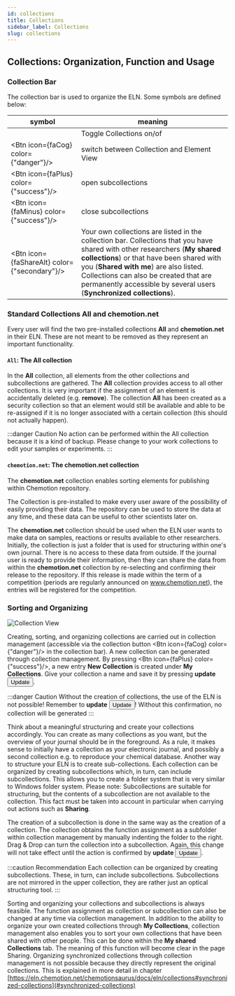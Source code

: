 ```yaml
---
id: collections
title: Collections
sidebar_label: Collections
slug: collections
---
```



## Collections: Organization, Function and Usage
### Collection Bar
The collection bar is used to organize the ELN. Some symbols are defined below:

| symbol | meaning |
|---|---|
| <FontAwesomeIcon icon={faList} size="lg"/>  |  Toggle Collections on/of  |
| <Btn icon={faCog} color={"danger"}/> | switch between Collection and Element View |
| <Btn icon={faPlus} color={"success"}/> | open subcollections |
| <Btn icon={faMinus} color={"success"}/> | close subcollections |
| <Btn icon={faShareAlt} color={"secondary"}/> | Your own collections are listed in the collection bar. Collections that you have shared with other researchers (**My shared collections**) or that have been shared with you (**Shared with me**) are also listed. Collections can also be created that are permanently accessible by several users (**Synchronized collections**). |

### Standard Collections All and chemotion.net
Every user will find the two pre-installed collections **All** and **chemotion.net** in their ELN. These are not meant to be removed as they represent an important functionality.

#### `All`: The All collection
In the **All** collection, all elements from the other collections and subcollections are gathered. The **All** collection provides access to all other collections. It is very important if the assignment of an element is accidentally deleted (e.g. **remove**). The collection **All** has been created as a security collection so that an element would still be available and able to be re-assigned if it is no longer associated with a certain collection (this should not actually happen).

:::danger Caution
No action can be performed within the All collection because it is a kind of backup. Please change to your work collections to edit your samples or experiments.
:::

#### `chemotion.net`: The chemotion.net collection
The **chemotion.net** collection enables sorting elements for publishing within Chemotion repository. 

The Collection is pre-installed to make every user aware of the possibility of easily providing their data. The repository can be used to store the data at any time, and these data can be useful to other scientists later on. 

The **chemotion.net** collection should be used when the ELN user wants to make data on samples, reactions or results available to other researchers. Initially, the collection is just a folder that is used for structuring within one's own journal. There is no access to these data from outside. If the journal user is ready to provide their information, then they can share the data from within the **chemotion.net** collection by re-selecting and confirming their release to the repository. If this release is made within the term of a competition (periods are regularly announced on www.chemotion.net), the entries will be registered for the competition.

###  Sorting and Organizing
![Collection View](/img/first_collection.gif)

Creating, sorting, and organizing collections are carried out in collection management (accessible via the collection button <Btn icon={faCog} color={"danger"}/> in the collection bar). A new collection can be generated through collection management. By pressing <Btn icon={faPlus} color={"success"}/>, a new entry **New Collection** is created under **My Collections**. Give your collection a name and save it by pressing **update** <button className="button button--sm button--warning">Update</button>.

:::danger Caution
Without the creation of collections, the use of the ELN is not possible! Remember to **update** <button className="button button--sm button--warning">Update</button>! Without this confirmation, no collection will be generated
:::

Think about a meaningful structuring and create your collections accordingly. You can create as many collections as you want, but the overview of your journal should be in the foreground. As a rule, it makes sense to initially have a collection as your electronic journal, and possibly a second collection e.g. to reproduce your chemical database. Another way to structure your ELN is to create sub-collections. Each collection can be organized by creating subcollections which, in turn, can include subcollections.  This allows you to create a folder system that is very similar to Windows folder system. Please note:  Subcollections  are suitable for structuring, but the contents of a  subcollection  are not available to the collection. This fact must be taken into account in particular when carrying out actions such as **Sharing**. 

The creation of a subcollection is done in the same way as the creation of a collection. The collection obtains the function assignment as a subfolder within collection management by manually indenting the folder to the  right. Drag & Drop can turn the collection into a subcollection. Again, this change will not take effect until the action is confirmed by **update** <button className="button button--sm button--warning">Update</button>.   

:::caution Recommendation 
Each collection can be organized by creating subcollections. These, in turn, can include subcollections. Subcollections are not mirrored in the upper collection, they are rather just an optical structuring tool. 
::: 

Sorting and organizing your collections and subcollections is always feasible. The function assignment as collection or subcollection can also be changed at any time via collection management. In  addition to the ability to organize your own created collections through **My Collections**, collection management also enables you to sort your own collections that have been shared with other people. This can  be done within the **My  shared  Collections** tab. The meaning of this function will become clear in the  page Sharing. Organizing  synchronized collections through collection management is not possible because they directly represent the original collections. This is explained in more detail in chapter [https://eln.chemotion.net/chemotionsaurus/docs/eln/collections#synchronized-collections](#synchronized-collections) 

